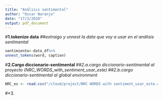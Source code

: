 ```yaml
---
title: "Análisis sentimental"
author: "Oscar Naranjo"
date: "17/3/2020"
output: pdf_document
---
```


#**1.tokenize data**
##*extraigo y unnest la data que voy a usar en el análisis sentimental*
```r
sentimiento<-data_df%>%
unnest_tokens(word, caption)
```

#**2.Cargo diccionario-sentimental**
##*2.a.cargo diccionario-sentimental al proyecto (NRC_WORDS_with_sentiment_usar_este)*
##*2.b.cargo diccionario-sentimental al global environment*
```r
NRC_es <- read.csv("/cloud/project/NRC WORDS with sentiment_usar_este.csv", row.names=NULL, sep=";", stringsAsFactors=FALSE)
```

#*3.

